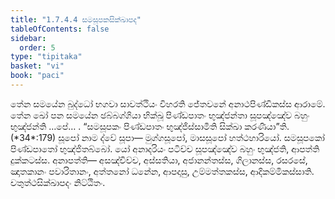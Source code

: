 ```yaml
---
title: "1.7.4.4 සමසූපකසික්ඛාපද"
tableOfContents: false
sidebar:
  order: 5
type: "tipitaka"
basket: "vi"
book: "paci"
---
```



<DynamicBreadcrumb />

<Division number="609" book="paci">

<Paragraph number="1850" book="paci">
තේන සමයේන බුද්ධෝ භගවා සාවත්ථියං විහරති ජේතවනේ අනාථපිණ්ඩිකස්ස ආරාමේ. තේන ඛෝ පන සමයේන ඡබ්බග්ගියා භික්ඛූ පිණ්ඩපාතං භුඤ්ජන්තා සූපඤ්ඤේව බහුං භුඤ්ජන්ති …පේ… .
</Paragraph>

<Paragraph number="1851" book="paci">
<Emphasis>“සමසූපකං පිණ්ඩපාතං භුඤ්ජිස්සාමීති සික්ඛා කරණීයා”</Emphasis>ති. (*34*:<Emphasis>179</Emphasis>)
</Paragraph>

<Paragraph number="1852" book="paci">
<Emphasis>සූපෝ</Emphasis> නාම ද්වේ සූපා— මුග්ගසූපෝ, මාසසූපෝ හත්ථහාරියෝ. සමසූපකෝ පිණ්ඩපාතෝ භුඤ්ජිතබ්බෝ. යෝ අනාදරියං පටිච්ච සූපඤ්ඤේව බහුං භුඤ්ජති, ආපත්ති දුක්කටස්ස.
</Paragraph>

<Paragraph number="1853" book="paci">
අනාපත්ති— අසඤ්චිච්ච, අස්සතියා, අජානන්තස්ස, ගිලානස්ස, රසරසේ, ඤාතකානං පවාරිතානං, අත්තනෝ ධනේන, ආපදාසු, උම්මත්තකස්ස, ආදිකම්මිකස්සාති.

</Paragraph>
</Division>

<Paragraph number="1854" type="center" book="paci">
චතුත්ථසික්ඛාපදං නිට්ඨිතං.
</Paragraph>